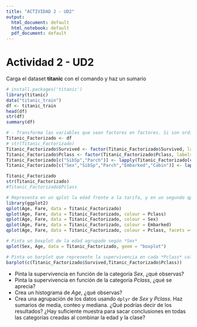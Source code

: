 ```yaml
---
title: "ACTIVIDAD 2 - UD2"
output:
  html_document: default
  html_notebook: default
  pdf_document: default
---
```


# Actividad 2 - UD2
Carga el dataset **titanic** con el comando y haz un sumario
```r
# install.packages('titanic')
library(titanic)
data("titanic_train")
df <- titanic_train
head(df)
str(df)
summary(df)
```
```r
# - Transforma las variables que sean factores en factores. Si son ordinales usa *ordered* para crear factores ordenados. Recuerda usar lapply.
Titanic_Factorizado <- df
# str(Titanic_Factorizado)
Titanic_Factorizado$Survived <- factor(Titanic_Factorizado$Survived, labels = c('DIED','SURVIVED'), ordered = TRUE)
Titanic_Factorizado$Pclass <- factor(Titanic_Factorizado$Pclass, labels = c('1st','2nd','3rd'), ordered = TRUE)
Titanic_Factorizado[c("SibSp","Parch")] <- lapply(Titanic_Factorizado[c("SibSp","Parch")], ordered)
Titanic_Factorizado[c("Sex","SibSp","Parch","Embarked","Cabin")] <- lapply(Titanic_Factorizado[c("Sex","SibSp","Parch","Embarked","Cabin")],factor)

Titanic_Factorizado
str(Titanic_Factorizado)
#Titanic_Factorizado$Pclass
```
```r
# Representa en un qplot la edad frente a la tarifa, y en un segundo qplot lo mismo pero con la clave de la clase en la que viajaban. Represéntalo a su vez factorizándolo por *Sex* y *Embarked*
library(ggplot2)
qplot(Age, Fare, data = Titanic_Factorizado)
qplot(Age, Fare, data = Titanic_Factorizado, colour = Pclass)
qplot(Age, Fare, data = Titanic_Factorizado, colour = Sex)
qplot(Age, Fare, data = Titanic_Factorizado, colour = Embarked)
qplot(Age, Fare, data = Titanic_Factorizado, colour = Pclass, facets =~ Sex + Embarked)
```
```r
# Pinta un boxplot de la edad agrupado según *Sex*
qplot(Sex, Age, data = Titanic_Factorizado, geom = "boxplot")
```
```r
# Pinta un barplot que represente la supervivencia en cada *Pclass* coloreando las barras según esta
barplot(c(Titanic_Factorizado$Survived,Titanic_Factorizado$Pclass))
```

- Pinta la supervivencia en función de la categoría *Sex*, ¿qué observas?
- Pinta la supervivencia en función de la categoría *Pclass*, ¿qué se aprecia?
- Crea un histograma de *Age*, ¿qué observas?
- Crea una agrupación de los datos usando `dplyr` de *Sex*  y *Pclass*. Haz sumarios de media, conteo y mediana. ¿Qué podrías decir de los resultados? ¿Hay suficiente muestra para sacar conclusiones en todas las categorías creadas al combinar la edad y la clase?